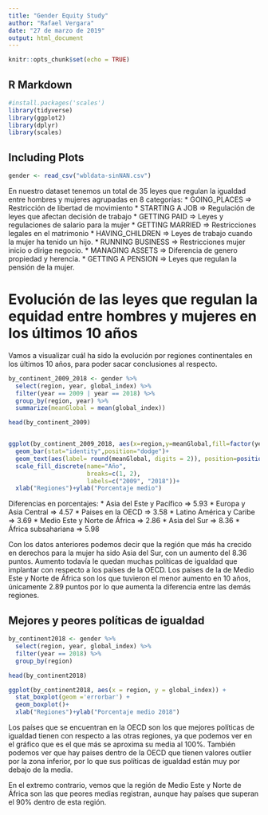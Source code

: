 ```yaml
---
title: "Gender Equity Study"
author: "Rafael Vergara"
date: "27 de marzo de 2019"
output: html_document
---
```


```r
knitr::opts_chunk$set(echo = TRUE)
```

## R Markdown


```r
#install.packages('scales')
library(tidyverse)
library(ggplot2)
library(dplyr)
library(scales)

```

## Including Plots



```r
gender <- read_csv("wbldata-sinNAN.csv")
```
En nuestro dataset tenemos un total de 35 leyes que regulan la igualdad entre hombres y mujeres agrupadas en 8 categorías:
 * GOING_PLACES => Restricción de libertad de movimiento
 * STARTING A JOB => Regulación de leyes que afectan decisión de trabajo
 * GETTING PAID => Leyes y regulaciones de salario para la mujer
 * GETTING MARRIED => Restricciones legales en el matrimonio
 * HAVING_CHILDREN => Leyes de trabajo cuando la mujer ha tenido un hijo.
 * RUNNING BUSINESS => Restricciones mujer inicio o dirige negocio.
 * MANAGING ASSETS => Diferencia de genero propiedad y herencia.
 * GETTING A PENSION => Leyes que regulan la pensión de la mujer.

# Evolución de las leyes que regulan la equidad entre hombres y mujeres en los últimos 10 años
Vamos a visualizar cuál ha sido la evolución por regiones continentales en los últimos 10 años, para poder sacar conclusiones al respecto.


```r
by_continent_2009_2018 <- gender %>%
  select(region, year, global_index) %>%
  filter(year == 2009 | year == 2018) %>%
  group_by(region, year) %>%
  summarize(meanGlobal = mean(global_index))

head(by_continent_2009)


ggplot(by_continent_2009_2018, aes(x=region,y=meanGlobal,fill=factor(year)))+
  geom_bar(stat="identity",position="dodge")+
  geom_text(aes(label= round(meanGlobal, digits = 2)), position=position_dodge(width=0.9), vjust=-0.25)+
  scale_fill_discrete(name="Año",
                      breaks=c(1, 2),
                      labels=c("2009", "2018"))+
  xlab("Regiones")+ylab("Porcentaje medio")
```

Diferencias en porcentajes:
 * Asia del Este y Pacífico => 5.93
 * Europa y Asia Central => 4.57
 * Paises en la OECD => 3.58
 * Latino América y Caribe => 3.69
 * Medio Este y Norte de África => 2.86
 * Asia del Sur => 8.36
 * África subsahariana => 5.98
 
 Con los datos anteriores podemos decir que la región que más ha crecido en derechos para la mujer ha sido Asia del Sur, con un aumento del 8.36 puntos. Aumento todavía le quedan muchas políticas de igualdad que implantar con respecto a los países de la OECD.
 Los países de la de Medio Este y Norte de África son los que tuvieron el menor aumento en 10 años, únicamente 2.89 puntos por lo que aumenta la diferencia entre las demás regiones.



## Mejores y peores políticas de igualdad



```r
by_continent2018 <- gender %>%
  select(region, year, global_index) %>%
  filter(year == 2018) %>%
  group_by(region)

head(by_continent2018)

ggplot(by_continent2018, aes(x = region, y = global_index)) +
  stat_boxplot(geom ='errorbar') + 
  geom_boxplot()+
  xlab("Regiones")+ylab("Porcentaje medio 2018")
```

Los países que se encuentran en la OECD son los que mejores políticas de igualdad tienen con respecto a las otras regiones, ya que podemos ver en el gráfico que es el que más se aproxima su media al 100%. También podemos ver que hay paises dentro de la OECD que tienen valores outlier por la zona inferior, por lo que sus políticas de igualdad están muy por debajo de la media.

En el extremo contrario, vemos que la región de Medio Este y Norte de África son las que peores medias registran, aunque hay países que superan el 90% dentro de esta región.

